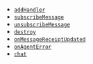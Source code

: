 
- [`addHandler`](/conversational-ai/reference/android#addhandler)
- [`subscribeMessage`](/conversational-ai/reference/android#subscribemessage)
- [`unsubscribeMessage`](/conversational-ai/reference/android#unsubscribemessage)
- [`destroy`](/conversational-ai/reference/android#destroy)
- [`onMessageReceiptUpdated`](/conversational-ai/reference/android#onmessagereceiptupdated)
- [`onAgentError`](/conversational-ai/reference/android#onagenterror)
- [`chat`](/conversational-ai/reference/android#chat)
